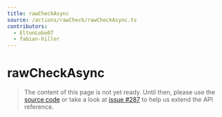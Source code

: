 ```yaml
---
title: rawCheckAsync
source: /actions/rawCheck/rawCheckAsync.ts
contributors:
  - EltonLobo07
  - fabian-hiller
---
```


# rawCheckAsync

> The content of this page is not yet ready. Until then, please use the [source code](https://github.com/fabian-hiller/valibot/blob/main/library/src/actions/rawCheck/rawCheckAsync.ts) or take a look at [issue #287](https://github.com/fabian-hiller/valibot/issues/287) to help us extend the API reference.
